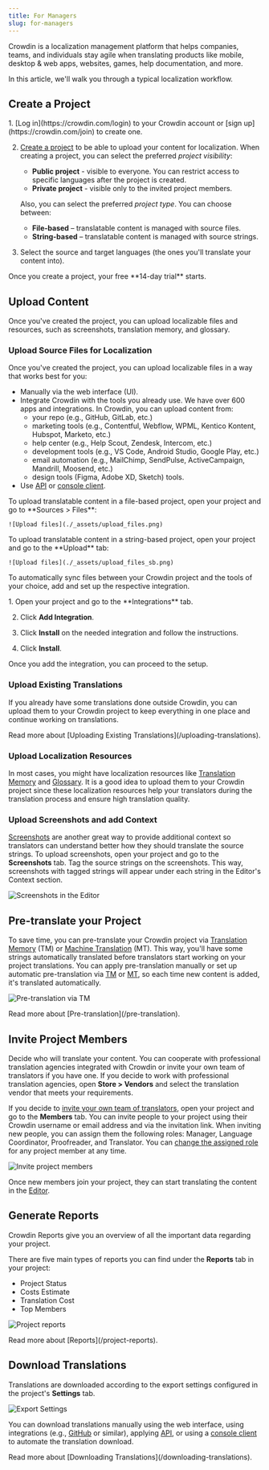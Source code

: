 ```yaml
---
title: For Managers
slug: for-managers
---
```


[//]: # (https://support.crowdin.com/translation-process-overview/)


Crowdin is a localization management platform that helps companies, teams, and individuals stay agile when translating products like mobile, desktop & web apps, websites, games, help documentation, and more.

In this article, we'll walk you through a typical localization workflow.

## Create a Project

<Steps>
  1. [Log in](https://crowdin.com/login) to your Crowdin account or [sign up](https://crowdin.com/join) to create one.

  2. [Create a project](/creating-project) to be able to upload your content for localization. When creating a project, you can select the preferred *project visibility*:

      * <Icon name="mdi:earth" class="inline-icon" /> **Public project** - visible to everyone. You can restrict access to specific languages after the project is created.
      * <Icon name="mdi:lock" class="inline-icon" /> **Private project** - visible only to the invited project members.

      Also, you can select the preferred *project type*. You can choose between:

      * <Icon name="mdi:file-document" class="inline-icon" /> **File-based** &ndash; translatable content is managed with source files.
      * <Icon name="mdi:format-list-bulleted" class="inline-icon" /> **String-based** &ndash; translatable content is managed with source strings.

  3. Select the source and target languages (the ones you'll translate your content into).
</Steps>

<Aside>
  Once you create a project, your free **14-day trial** starts.
</Aside>

## Upload Content

Once you've created the project, you can upload localizable files and resources, such as screenshots, translation memory, and glossary.

### Upload Source Files for Localization

Once you've created the project, you can upload localizable files in a way that works best for you:

* Manually via the web interface (UI).
* Integrate Crowdin with the tools you already use. We have over 600 apps and integrations. In Crowdin, you can upload content from:
  * your repo (e.g., GitHub, GitLab, etc.)
  * marketing tools (e.g., Contentful, Webflow, WPML, Kentico Kontent, Hubspot, Marketo, etc.)
  * help center (e.g., Help Scout, Zendesk, Intercom, etc.)
  * development tools (e.g., VS Code, Android Studio, Google Play, etc.)
  * email automation (e.g., MailChimp, SendPulse, ActiveCampaign, Mandrill, Moosend, etc.)
  * design tools (Figma, Adobe XD, Sketch) tools.
* Use [API](https://developer.crowdin.com/api/v2/) or [console client](https://crowdin.github.io/crowdin-cli/).

<Tabs syncKey="projectType">
  <TabItem label="File-based project">
    To upload translatable content in a file-based project, open your project and go to **Sources > Files**:

    ![Upload files](./_assets/upload_files.png)
  </TabItem>
  <TabItem label="String-based project">
    To upload translatable content in a string-based project, open your project and go to the **Upload** tab:

    ![Upload files](./_assets/upload_files_sb.png)
  </TabItem>
</Tabs>

To automatically sync files between your Crowdin project and the tools of your choice, add and set up the respective integration.

<Steps>
  1. Open your project and go to the **Integrations** tab.

  2. Click **Add Integration**.

  3. Click **Install** on the needed integration and follow the instructions.

  4. Click **Install**.
</Steps>

Once you add the integration, you can proceed to the setup.

<LinkCard
  title="View a list of tools you can integrate with Crowdin"
  href="https://store.crowdin.com"
  target="_blank"
/>

### Upload Existing Translations

If you already have some translations done outside Crowdin, you can upload them to your Crowdin project to keep everything in one place and continue working on translations.

<ReadMore>
  Read more about [Uploading Existing Translations](/uploading-translations).
</ReadMore>

### Upload Localization Resources

In most cases, you might have localization resources like [Translation Memory](/translation-memory) and [Glossary](/glossary). It is a good idea to upload them to your Crowdin project since these localization resources help your translators during the translation process and ensure high translation quality.

### Upload Screenshots and add Context

[Screenshots](/screenshots) are another great way to provide additional context so translators can understand better how they should translate the source strings. To upload screenshots, open your project and go to the **Screenshots** tab. Tag the source strings on the screenshots. This way, screenshots with tagged strings will appear under each string in the Editor's Context section.

![Screenshots in the Editor](./_assets/screenshots_in_editor.png)

<CardGrid>
  <LinkCard
    title="Read more about Context features in Crowdin"
    description="No Context, No Quality. Give Translators Context to Get Better Translations."
    href="https://crowdin.com/blog/2019/11/05/no-context-no-quality-give-translators-context-to-get-better-translations"
    target="_blank"
  />
  <LinkCard
    title="Translate Your UI with Crowdin's Screen Translation Feature"
    description="Crowdin's Screen Translation simplifies UI localization by allowing users to translate interface elements with a real-time preview of your app design."
    href="https://crowdin.com/translate-ui-with-crowdin"
    target="_blank"
  />
</CardGrid>

## Pre-translate your Project

To save time, you can pre-translate your Crowdin project via [Translation Memory](/translation-memory) (TM) or [Machine Translation](/machine-translation) (MT). This way, you'll have some strings automatically translated before translators start working on your project translations. You can apply pre-translation manually or set up automatic pre-translation via [TM](/project-settings/translation-memories) or [MT](/project-settings#machine-translation), so each time new content is added, it's translated automatically.

![Pre-translation via TM](./_assets/pre_translation.png)

<ReadMore>
  Read more about [Pre-translation](/pre-translation).
</ReadMore>

## Invite Project Members

Decide who will translate your content. You can cooperate with professional translation agencies integrated with Crowdin or invite your own team of translators if you have one. If you decide to work with professional translation agencies, open **Store > Vendors** and select the translation vendor that meets your requirements.

If you decide to [invite your own team of translators](/team-management), open your project and go to the **Members** tab. You can invite people to your project using their Crowdin username or email address and via the invitation link. When inviting new people, you can assign them the following roles: Manager, Language Coordinator, Proofreader, and Translator. You can [change the assigned role](/team-management) for any project member at any time.

![Invite project members](./_assets/invite_dialog.png)

Once new members join your project, they can start translating the content in the [Editor](/online-editor).

## Generate Reports

Crowdin Reports give you an overview of all the important data regarding your project.

There are five main types of reports you can find under the **Reports** tab in your project:

* Project Status
* Costs Estimate
* Translation Cost
* Top Members

![Project reports](./_assets/reports_general.png)

<ReadMore>
  Read more about [Reports](/project-reports).
</ReadMore>

## Download Translations

Translations are downloaded according to the export settings configured in the project's **Settings** tab.

![Export Settings](./_assets/project_settings_export.png)

You can download translations manually using the web interface, using integrations (e.g., [GitHub](/github-integration) or similar), applying [API](https://developer.crowdin.com/api/v2/), or using a [console client](https://crowdin.github.io/crowdin-cli/) to automate the translation download.

<ReadMore>
  Read more about [Downloading Translations](/downloading-translations).
</ReadMore>
